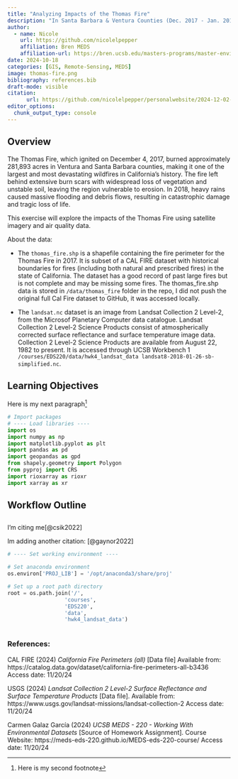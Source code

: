 ```yaml
---
title: "Analyzing Impacts of the Thomas Fire"
description: "In Santa Barbara & Ventura Counties (Dec. 2017 - Jan. 2018)"
author: 
  - name: Nicole
    url: https://github.com/nicolelpepper
    affiliation: Bren MEDS
    affiliation-url: https://bren.ucsb.edu/masters-programs/master-environmental-data-science/academics-meds-program
date: 2024-10-18
categories: [GIS, Remote-Sensing, MEDS]
image: thomas-fire.png
bibliography: references.bib
draft-mode: visible
citation:
      url: https://github.com/nicolelpepper/personalwebsite/2024-12-02-thomas-fire
editor_options: 
  chunk_output_type: console
---
```


## Overview

The Thomas Fire, which ignited on December 4, 2017, burned approximately 281,893 acres in Ventura and Santa Barbara counties, making it one of the largest and most devastating wildfires in California's history. The fire left behind extensive burn scars with widespread loss of vegetation and unstable soil, leaving the region vulnerable to erosion. In 2018, heavy rains caused massive flooding and debris flows, resulting in catastrophic damage and tragic loss of life.

This exercise will explore the impacts of the Thomas Fire using satellite imagery and air quality data.

About the data:

-   The `thomas_fire.shp` is a shapefile containing the fire perimeter for the Thomas Fire in 2017. It is subset of a CAL FIRE dataset with historical boundaries for fires (including both natural and prescribed fires) in the state of California. The dataset has a good record of past large fires but is not complete and may be missing some fires. The thomas_fire.shp data is stored in `/data/thomas_fire` folder in the repo, I did not push the original full Cal Fire dataset to GitHub, it was accessed locally.

-   The `landsat.nc` dataset is an image from Landsat Collection 2 Level-2, from the Microsof Planetary Computer data catalogue. Landsat Collection 2 Level-2 Science Products consist of atmospherically corrected surface reflectance and surface temperature image data. Collection 2 Level-2 Science Products are available from August 22, 1982 to present. It is accessed through UCSB Workbench 1 `/courses/EDS220/data/hwk4_landsat_data landsat8-2018-01-26-sb-simplified.nc`.

## Learning Objectives

Here is my next paragraph[^1]

[^1]: Here is my second footnote

```python
# Import packages
# ---- Load libraries ----
import os
import numpy as np
import matplotlib.pyplot as plt
import pandas as pd
import geopandas as gpd
from shapely.geometry import Polygon
from pyproj import CRS
import rioxarray as rioxr
import xarray as xr
```

## Workflow Outline

## 

I'm citing me[@csik2022]

Im adding another citation: [@gaynor2022]

```python
# ---- Set working environment ----

# Set anaconda environment
os.environ['PROJ_LIB'] = '/opt/anaconda3/share/proj'

# Set up a root path directory
root = os.path.join('/',
                  'courses',
                  'EDS220',
                  'data',
                  'hwk4_landsat_data')

```


```r

```


### References:

CAL FIRE (2024) *California Fire Perimeters (all)* \[Data file\] Available from: https://catalog.data.gov/dataset/california-fire-perimeters-all-b3436 Access date: 11/20/24

USGS (2024) *Landsat Collection 2 Level-2 Surface Reflectance and Surface Temperature Products* \[Data file\]. Available from: https://www.usgs.gov/landsat-missions/landsat-collection-2 Access date: 11/20/24

Carmen Galaz García (2024) *UCSB MEDS - 220 - Working With Environmental Datasets* \[Source of Homework Assignment\]. Course Website: https://meds-eds-220.github.io/MEDS-eds-220-course/ Access date: 11/20/24
